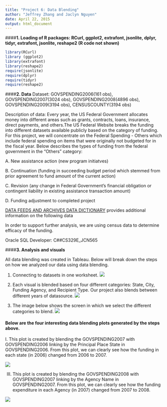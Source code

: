 ```yaml
---
title: "Project 6: Data Blending"
author: "Jeffrey Zhang and Jaclyn Nguyen"
date: April 22, 2015
output: html_document
---
```




####__1. Loading of R packages: RCurl, ggplot2, extrafont, jsonlite, dplyr, tidyr, extrafont, jsonlite, reshape2 (R code not shown)__

```r
library(RCurl)
library (ggplot2)
library(extrafont)
library(reshape2)
require(jsonlite)
require(dplyr)
require(tidyr)
require(reshape2)
```

####__2. Data__
Dataset: GOVSPENDING2006(161 obs), GOVSPENDING2007(3024 obs), GOVSPENDING2008(4896 obs), GOVSPENDING2009(3194 obs), CENSUSCOUNTY(3194 obs)

Description of data:
Every year, the US Federal Government allocates money into different areas such as grants, contracts, loans, insurance, direct payments, and others.The US Federal Website breaks the funding into different datasets available publicly based on the category of funding. For this project, we will concentrate on the Federal Spending - Others which include federal spending on items that were originally not budgeted for in the fiscal year. Below describes the types of funding from the federal government in the "Others" category:

A. New assistance action (new program initiatves)

B. Continuation (funding in succeeding budget period which stemmed from prior agreement to fund amount of the current action)

C. Revision (any change in Federal Government's financial obligation or contingent liability in existing assistance transaction amount)

D. Funding adjustment to completed project

[DATA FEEDS AND ARCHIVES DATA DICTIONARY](http://www.usaspending.gov/sites/all/themes/usaspendingv2/Archives_Data_Feeds_Data_Dictionary.pdf) provides additional information on the following data

In order to support further analysis, we are using census data to determine efficacy of the funding.

Oracle SQL Developer: C##CS329E_JCN565

####__3. Analysis and visuals__


All data blending was created in Tableau. Below will break down the steps on how we analyzed our data using data blending. 

1. Connecting to datasets in one worksheet.
![](./connect.png)

2. Each visual is blended based on four different categories: State, City, Funding Agency, and Recipient Type. Our project also blends between different years of datasource.
![](./EditRelation.png)

3. The image below shows the screen in which we select the different categories to blend.
![](./Relationship.png)

#### Below are the four interesting data blending plots generated by the steps above.

I. This plot is created by blending the GOVSPENDING2007 with GOVSPENDING2006 linking by the Principal Place State in GOVSPENDING2006. From this plot, we can clearly see how the funding in each state (in 2006) changed from 2006 to 2007.


![](./State_blend.png)





III. This plot is created by blending the GOVSPENDING2008 with GOVSPENDING2007 linking by the Agency Name in GOVSPENDING2007. From this plot, we can clearly see how the funding expenditure in each Agency (in 2007) changed from 2007 to 2008.

![](./Agency_blend.png)













